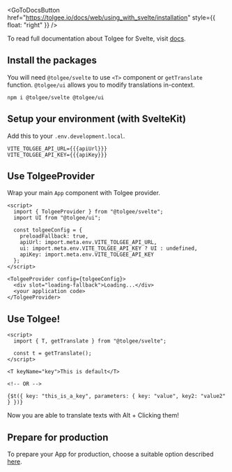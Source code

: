 
<GoToDocsButton href="https://tolgee.io/docs/web/using_with_svelte/installation" style={{ float: "right" }} />

To read full documentation about Tolgee for Svelte, visit [docs](https://tolgee.io/docs/web/using_with_svelte/installation).

## Install the packages

You will need `@tolgee/svelte` to use `<T>` component or `getTranslate` function. `@tolgee/ui` allows you to modify
translations in-context.

```
npm i @tolgee/svelte @tolgee/ui
```

## Setup your environment (with SvelteKit)
Add this to your `.env.development.local`.
```dotenv
VITE_TOLGEE_API_URL={{{apiUrl}}}
VITE_TOLGEE_API_KEY={{{apiKey}}}
```

## Use TolgeeProvider
Wrap your main `App` component with Tolgee provider.
```svelte
<script>
  import { TolgeeProvider } from "@tolgee/svelte";
  import UI from "@tolgee/ui";

  const tolgeeConfig = {
    preloadFallback: true,
    apiUrl: import.meta.env.VITE_TOLGEE_API_URL,
    ui: import.meta.env.VITE_TOLGEE_API_KEY ? UI : undefined,
    apiKey: import.meta.env.VITE_TOLGEE_API_KEY
  };
</script>

<TolgeeProvider config={tolgeeConfig}>
  <div slot="loading-fallback">Loading...</div>
  <your application code>
</TolgeeProvider>
```

## Use Tolgee!
```svelte
<script>
  import { T, getTranslate } from "@tolgee/svelte";

  const t = getTranslate();
</script>

<T keyName="key">This is default</T>

<!-- OR -->

{$t({ key: "this_is_a_key", parameters: { key: "value", key2: "value2" } })}
```
Now you are able to translate texts with Alt + Clicking them!


## Prepare for production
To prepare your App for production, choose a suitable option described
[here](https://tolgee.io/docs/web/using_with_svelte/preparing_for_production).
